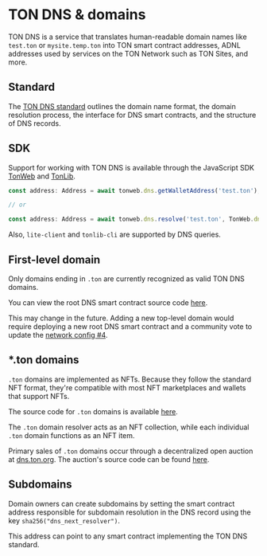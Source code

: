 
# TON DNS & domains

TON DNS is a service that translates human-readable domain names like `test.ton` or `mysite.temp.ton` into TON smart contract addresses, ADNL addresses used by services on the TON Network such as TON Sites, and more.

## Standard

The [TON DNS standard](https://github.com/ton-blockchain/TIPs/issues/81) outlines the domain name format, the domain resolution process, the interface for DNS smart contracts, and the structure of DNS records.

## SDK

Support for working with TON DNS is available through the JavaScript SDK [TonWeb](https://github.com/toncenter/tonweb) and [TonLib](https://ton.org/#/apis/?id=_2-ton-api).

```js
const address: Address = await tonweb.dns.getWalletAddress('test.ton');

// or 

const address: Address = await tonweb.dns.resolve('test.ton', TonWeb.dns.DNS_CATEGORY_WALLET);
```

Also, `lite-client` and `tonlib-cli` are supported by DNS queries.

## First-level domain

Only domains ending in `.ton` are currently recognized as valid TON DNS domains.

You can view the root DNS smart contract source code [here](https://github.com/ton-blockchain/dns-contract/blob/main/func/root-dns.fc).

This may change in the future. Adding a new top-level domain would require deploying a new root DNS smart contract and a community vote to update the [network config #4](https://ton.org/#/smart-contracts/governance?id=config).

## \*.ton domains

`.ton` domains are implemented as NFTs. Because they follow the standard NFT format, they're compatible with most NFT marketplaces and wallets that support NFTs.

The source code for `.ton` domains is available [here](https://github.com/ton-blockchain/dns-contract).

The `.ton` domain resolver acts as an NFT collection, while each individual `.ton` domain functions as an NFT item.

Primary sales of `.ton` domains occur through a decentralized open auction at [dns.ton.org](https://dns.ton.org). The auction's source code can be found [here](https://github.com/ton-blockchain/dns).

## Subdomains

Domain owners can create subdomains by setting the smart contract address responsible for subdomain resolution in the DNS record using the key `sha256("dns_next_resolver")`.

This address can point to any smart contract implementing the TON DNS standard.

<Feedback />
